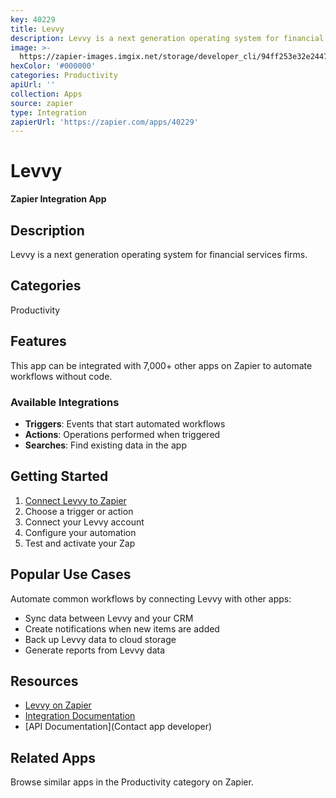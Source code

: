 ```yaml
---
key: 40229
title: Levvy
description: Levvy is a next generation operating system for financial services firms.
image: >-
  https://zapier-images.imgix.net/storage/developer_cli/94ff253e32e2447c3c90bb59ef54efe1.png?auto=format%2Ccompress&ixlib=python-3.0.0&q=50
hexColor: '#000000'
categories: Productivity
apiUrl: ''
collection: Apps
source: zapier
type: Integration
zapierUrl: 'https://zapier.com/apps/40229'
---
```

# Levvy

**Zapier Integration App**

## Description

Levvy is a next generation operating system for financial services firms.

## Categories

Productivity

## Features

This app can be integrated with 7,000+ other apps on Zapier to automate workflows without code.

### Available Integrations

- **Triggers**: Events that start automated workflows
- **Actions**: Operations performed when triggered
- **Searches**: Find existing data in the app

## Getting Started

1. [Connect Levvy to Zapier](https://zapier.com/apps/40229)
2. Choose a trigger or action
3. Connect your Levvy account
4. Configure your automation
5. Test and activate your Zap

## Popular Use Cases

Automate common workflows by connecting Levvy with other apps:

- Sync data between Levvy and your CRM
- Create notifications when new items are added
- Back up Levvy data to cloud storage
- Generate reports from Levvy data

## Resources

- [Levvy on Zapier](https://zapier.com/apps/40229)
- [Integration Documentation](https://zapier.com/apps/40229/integrations)
- [API Documentation](Contact app developer)

## Related Apps

Browse similar apps in the Productivity category on Zapier.
